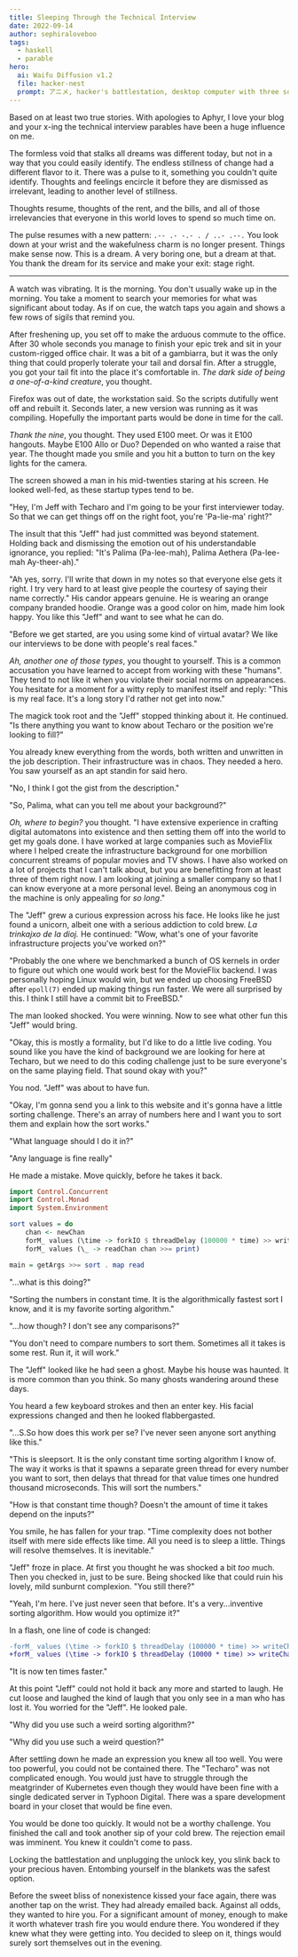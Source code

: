 ```yaml
---
title: Sleeping Through the Technical Interview
date: 2022-09-14
author: sephiraloveboo
tags:
  - haskell
  - parable
hero:
  ai: Waifu Diffusion v1.2
  file: hacker-nest
  prompt: アニメ, hacker's battlestation, desktop computer with three screens, split keyboard, green text on black background, a cup of coffee, Haskell, by greg rutkowski and artgerm
---
```


<XeblogConv name="Cadey" mood="coffee">
  Based on at least two true stories. With apologies to Aphyr, I love your blog
  and your x-ing the technical interview parables have been a huge influence on
  me.
</XeblogConv>

The formless void that stalks all dreams was different today, but not in a way
that you could easily identify. The endless stillness of change had a different
flavor to it. There was a pulse to it, something you couldn't quite identify.
Thoughts and feelings encircle it before they are dismissed as irrelevant,
leading to another level of stillness.

Thoughts resume, thoughts of the rent, and the bills, and all of those
irrelevancies that everyone in this world loves to spend so much time on.

The pulse resumes with a new pattern: `.-- .- -.- . / ..- .--.` You look down at
your wrist and the wakefulness charm is no longer present. Things make sense
now. This is a dream. A very boring one, but a dream at that. You thank the
dream for its service and make your exit: stage right.

---

A watch was vibrating. It is the morning. You don't usually wake up in the
morning. You take a moment to search your memories for what was significant
about today. As if on cue, the watch taps you again and shows a few rows of
sigils that remind you.

After freshening up, you set off to make the arduous commute to the office.
After 30 whole seconds you manage to finish your epic trek and sit in your
custom-rigged office chair. It was a bit of a gambiarra, but it was the only
thing that could properly tolerate your tail and dorsal fin. After a struggle,
you got your tail fit into the place it's comfortable in. _The dark side of
being a one-of-a-kind creature_, you thought.

Firefox was out of date, the workstation said. So the scripts dutifully went off
and rebuilt it. Seconds later, a new version was running as it was compiling.
Hopefully the important parts would be done in time for the call.

_Thank the nine_, you thought. They used E100 meet. Or was it E100 hangouts.
Maybe E100 Allo or Duo? Depended on who wanted a raise that year. The thought
made you smile and you hit a button to turn on the key lights for the camera.

The screen showed a man in his mid-twenties staring at his screen. He looked
well-fed, as these startup types tend to be.

"Hey, I'm Jeff with Techaro and I'm going to be your first interviewer today. So
that we can get things off on the right foot, you're 'Pa-lie-ma' right?"

The insult that this "Jeff" had just committed was beyond statement. Holding
back and dismissing the emotion out of his understandable ignorance, you
replied: "It's Palima (Pa-lee-mah), Palima Aethera (Pa-lee-mah Ay-theer-ah)."

"Ah yes, sorry. I'll write that down in my notes so that everyone else gets it
right. I try very hard to at least give people the courtesy of saying their name
correctly." His candor appears genuine. He is wearing an orange company branded
hoodie. Orange was a good color on him, made him look happy. You like this
"Jeff" and want to see what he can do.

"Before we get started, are you using some kind of virtual avatar? We like our
interviews to be done with people's real faces."

_Ah, another one of *those* types_, you thought to yourself. This is a common
accusation you have learned to accept from working with these "humans". They
tend to not like it when you violate their social norms on appearances. You
hesitate for a moment for a witty reply to manifest itself and reply: "This is
my real face. It's a long story I'd rather not get into now."

The magick took root and the "Jeff" stopped thinking about it. He continued. "Is
there anything you want to know about Techaro or the position we're looking to
fill?"

You already knew everything from the words, both written and unwritten in the
job description. Their infrastructure was in chaos. They needed a hero. You saw
yourself as an apt standin for said hero.

"No, I think I got the gist from the description."

"So, Palima, what can you tell me about your background?"

_Oh, where to begin?_ you thought. "I have extensive experience in crafting
digital automatons into existence and then setting them off into the world to
get my goals done. I have worked at large companies such as MovieFlix where I
helped create the infrastructure background for one morbillion concurrent
streams of popular movies and TV shows. I have also worked on a lot of projects
that I can't talk about, but you are benefitting from at least three of them
right now. I am looking at joining a smaller company so that I can know everyone
at a more personal level. Being an anonymous cog in the machine is only
appealing for _so long_."

The "Jeff" grew a curious expression across his face. He looks like he just
found a unicorn, albeit one with a serious addiction to cold brew. _La trinkajxo
de la dioj._ He continued: "Wow, what's one of your favorite infrastructure
projects you've worked on?"

"Probably the one where we benchmarked a bunch of OS kernels in order to figure
out which one would work best for the MovieFlix backend. I was personally hoping
Linux would win, but we ended up choosing FreeBSD after `epoll(7)` ended up
making things run faster. We were all surprised by this. I think I still have a
commit bit to FreeBSD."

The man looked shocked. You were winning. Now to see what other fun this "Jeff"
would bring.

"Okay, this is mostly a formality, but I'd like to do a little live coding. You
sound like you have the kind of background we are looking for here at Techaro,
but we need to do this coding challenge just to be sure everyone's on the same
playing field. That sound okay with you?"

You nod. "Jeff" was about to have fun.

"Okay, I'm gonna send you a link to this website and it's gonna have a little
sorting challenge. There's an array of numbers here and I want you to sort them
and explain how the sort works."

"What language should I do it in?"

"Any language is fine really"

He made a mistake. Move quickly, before he takes it back.

```haskell
import Control.Concurrent
import Control.Monad
import System.Environment

sort values = do
    chan <- newChan
    forM_ values (\time -> forkIO $ threadDelay (100000 * time) >> writeChan chan time)
    forM_ values (\_ -> readChan chan >>= print)

main = getArgs >>= sort . map read
```

"...what is this doing?"

"Sorting the numbers in constant time. It is the algorithmically fastest sort I
know, and it is my favorite sorting algorithm."

"...how though? I don't see any comparisons?"

"You don't need to compare numbers to sort them. Sometimes all it takes is some
rest. Run it, it will work."

The "Jeff" looked like he had seen a ghost. Maybe his house was haunted. It is
more common than you think. So many ghosts wandering around these days.

You heard a few keyboard strokes and then an enter key. His facial expressions
changed and then he looked flabbergasted.

"...S.So how does this work per se? I've never seen anyone sort anything like this."

"This is sleepsort. It is the only constant time sorting algorithm I know of.
The way it works is that it spawns a separate green thread for every number you
want to sort, then delays that thread for that value times one hundred thousand
microseconds. This will sort the numbers."

"How is that constant time though? Doesn't the amount of time it takes depend on
the inputs?"

You smile, he has fallen for your trap. "Time complexity does not bother itself
with mere side effects like time. All you need is to sleep a little. Things will
resolve themselves. It is inevitable."

"Jeff" froze in place. At first you thought he was shocked a bit _too_ much.
Then you checked in, just to be sure. Being shocked like that could ruin his
lovely, mild sunburnt complexion. "You still there?"

"Yeah, I'm here. I've just never seen that before. It's a very...inventive
sorting algorithm. How would you optimize it?"

In a flash, one line of code is changed:

```diff
-forM_ values (\time -> forkIO $ threadDelay (100000 * time) >> writeChan chan time)
+forM_ values (\time -> forkIO $ threadDelay (10000 * time) >> writeChan chan time)
```

"It is now ten times faster."

At this point "Jeff" could not hold it back any more and started to laugh. He
cut loose and laughed the kind of laugh that you only see in a man who has lost
it. You worried for the "Jeff". He looked pale.

"Why did you use such a weird sorting algorithm?"

"Why did you use such a weird question?"

After settling down he made an expression you knew all too well. You were too
powerful, you could not be contained there. The "Techaro" was not complicated
enough. You would just have to struggle through the meatgrinder of Kubernetes
even though they would have been fine with a single dedicated server in Typhoon
Digital. There was a spare development board in your closet that would be fine
even.

You would be done too quickly. It would not be a worthy challenge. You finished
the call and took another sip of your cold brew. The rejection email was
imminent. You knew it couldn't come to pass.

Locking the battlestation and unplugging the unlock key, you slink back to your
precious haven. Entombing yourself in the blankets was the safest option.

Before the sweet bliss of nonexistence kissed your face again, there was another
tap on the wrist. They had already emailed back. Against all odds, they wanted
to hire you. For a significant amount of money, enough to make it worth whatever
trash fire you would endure there. You wondered if they knew what they were
getting into. You decided to sleep on it, things would surely sort themselves
out in the evening.
